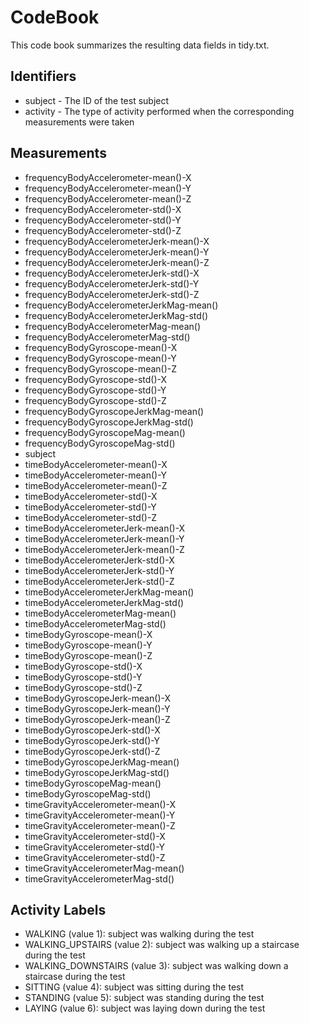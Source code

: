 # CodeBook
This code book summarizes the resulting data fields in tidy.txt.

## Identifiers
* subject - The ID of the test subject
* activity - The type of activity performed when the corresponding measurements were taken

## Measurements
* frequencyBodyAccelerometer-mean()-X
* frequencyBodyAccelerometer-mean()-Y
* frequencyBodyAccelerometer-mean()-Z
* frequencyBodyAccelerometer-std()-X
* frequencyBodyAccelerometer-std()-Y
* frequencyBodyAccelerometer-std()-Z
* frequencyBodyAccelerometerJerk-mean()-X
* frequencyBodyAccelerometerJerk-mean()-Y
* frequencyBodyAccelerometerJerk-mean()-Z
* frequencyBodyAccelerometerJerk-std()-X
* frequencyBodyAccelerometerJerk-std()-Y
* frequencyBodyAccelerometerJerk-std()-Z
* frequencyBodyAccelerometerJerkMag-mean()
* frequencyBodyAccelerometerJerkMag-std()
* frequencyBodyAccelerometerMag-mean()
* frequencyBodyAccelerometerMag-std()
* frequencyBodyGyroscope-mean()-X
* frequencyBodyGyroscope-mean()-Y
* frequencyBodyGyroscope-mean()-Z
* frequencyBodyGyroscope-std()-X
* frequencyBodyGyroscope-std()-Y
* frequencyBodyGyroscope-std()-Z
* frequencyBodyGyroscopeJerkMag-mean()
* frequencyBodyGyroscopeJerkMag-std()
* frequencyBodyGyroscopeMag-mean()
* frequencyBodyGyroscopeMag-std()
* subject
* timeBodyAccelerometer-mean()-X
* timeBodyAccelerometer-mean()-Y
* timeBodyAccelerometer-mean()-Z
* timeBodyAccelerometer-std()-X
* timeBodyAccelerometer-std()-Y
* timeBodyAccelerometer-std()-Z
* timeBodyAccelerometerJerk-mean()-X
* timeBodyAccelerometerJerk-mean()-Y
* timeBodyAccelerometerJerk-mean()-Z
* timeBodyAccelerometerJerk-std()-X
* timeBodyAccelerometerJerk-std()-Y
* timeBodyAccelerometerJerk-std()-Z
* timeBodyAccelerometerJerkMag-mean()
* timeBodyAccelerometerJerkMag-std()
* timeBodyAccelerometerMag-mean()
* timeBodyAccelerometerMag-std()
* timeBodyGyroscope-mean()-X
* timeBodyGyroscope-mean()-Y
* timeBodyGyroscope-mean()-Z
* timeBodyGyroscope-std()-X
* timeBodyGyroscope-std()-Y
* timeBodyGyroscope-std()-Z
* timeBodyGyroscopeJerk-mean()-X
* timeBodyGyroscopeJerk-mean()-Y
* timeBodyGyroscopeJerk-mean()-Z
* timeBodyGyroscopeJerk-std()-X
* timeBodyGyroscopeJerk-std()-Y
* timeBodyGyroscopeJerk-std()-Z
* timeBodyGyroscopeJerkMag-mean()
* timeBodyGyroscopeJerkMag-std()
* timeBodyGyroscopeMag-mean()
* timeBodyGyroscopeMag-std()
* timeGravityAccelerometer-mean()-X
* timeGravityAccelerometer-mean()-Y
* timeGravityAccelerometer-mean()-Z
* timeGravityAccelerometer-std()-X
* timeGravityAccelerometer-std()-Y
* timeGravityAccelerometer-std()-Z
* timeGravityAccelerometerMag-mean()
* timeGravityAccelerometerMag-std()

## Activity Labels
* WALKING (value 1): subject was walking during the test
* WALKING_UPSTAIRS (value 2): subject was walking up a staircase during the test
* WALKING_DOWNSTAIRS (value 3): subject was walking down a staircase during the test
* SITTING (value 4): subject was sitting during the test
* STANDING (value 5): subject was standing during the test
* LAYING (value 6): subject was laying down during the test
